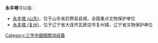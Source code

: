 '''永丰塔'''可以指：

* [[永丰塔_(山东)|永丰塔 (山东)]]，位于山东省巨野县县城，全国重点文物保护单位
* [[永丰塔_(复州)|永丰塔 (复州)]]，位于辽宁省大连市瓦房店市复州镇，辽宁省文物保护单位

{{disambig|cat=三字建筑物消歧义}}

[[Category:三字中國相關消歧義|Category:三字中國相關消歧義]]